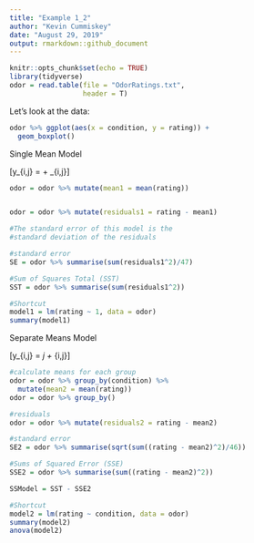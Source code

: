 ```yaml
---
title: "Example 1_2"
author: "Kevin Cummiskey"
date: "August 29, 2019"
output: rmarkdown::github_document
---
```


```r
knitr::opts_chunk$set(echo = TRUE)
library(tidyverse)
odor = read.table(file = "OdorRatings.txt",
                  header = T)
```

Let's look at the data:

```r
odor %>% ggplot(aes(x = condition, y = rating)) +
  geom_boxplot()
```

Single Mean Model

\[y_{i,j} = \mu + \epsilon_{i,j}\]

```r
odor = odor %>% mutate(mean1 = mean(rating))


odor = odor %>% mutate(residuals1 = rating - mean1)

#The standard error of this model is the 
#standard deviation of the residuals

#standard error 
SE = odor %>% summarise(sum(residuals1^2)/47)

#Sum of Squares Total (SST)
SST = odor %>% summarise(sum(residuals1^2))

#Shortcut
model1 = lm(rating ~ 1, data = odor)
summary(model1)

```

Separate Means Model

\[y_{i,j} = \mu_j + \epsilon_{i,j}\]

```r
#calculate means for each group
odor = odor %>% group_by(condition) %>% 
  mutate(mean2 = mean(rating))
odor = odor %>% group_by()

#residuals
odor = odor %>% mutate(residuals2 = rating - mean2)

#standard error
SE2 = odor %>% summarise(sqrt(sum((rating - mean2)^2)/46))

#Sums of Squared Error (SSE)
SSE2 = odor %>% summarise(sum((rating - mean2)^2))

SSModel = SST - SSE2

#Shortcut
model2 = lm(rating ~ condition, data = odor)
summary(model2)
anova(model2)

```


